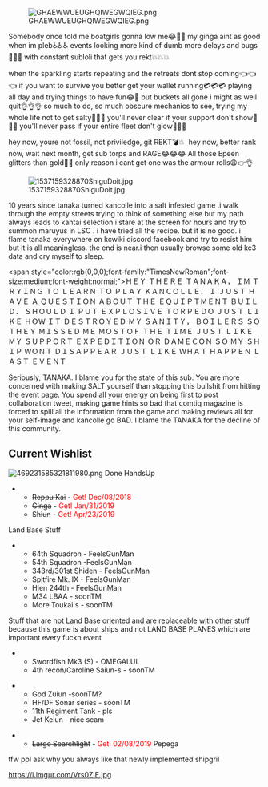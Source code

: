[[File:GHAEWWUEUGHQIWEGWQIEG.png|right]]




Somebody once told me boatgirls gonna low me😂📢💯
my ginga aint as good when im pleb♿♿♿
events looking more kind of dumb more delays and bugs🐞🐞🐞
with constant subloli that gets you rekt💥💥💥

when the sparkling starts repeating and the retreats dont stop coming👈👈👈
if you want to survive you better get your wallet running💳💳💳
playing all day and trying things to have fun😂🔫
but buckets all gone i might as well quit👌👌👌
so much to do, so much obscure mechanics to see, trying my whole life not to get salty🍟🍟🍟
you'll never clear if your support don't show🚷🚷🚷
you'll never pass if your entire fleet don't glow🌟🌟🌟

hey now, youre not fossil, not priviledge, git REKT💣💥 
hey now, better rank now, wait next month, get sub torps and RAGE😂😂😂
All those Epeen glitters than gold🍆💧
only reason i cant get one was the armour rolls😩👉👌

[[File:1537159328870ShiguDoit.jpg|right]]

10 years since tanaka turned kancolle into a salt infested game .i walk through the empty streets trying to think of something else but my path always leads to kantai selection.i stare at the screen for hours and try to summon maruyus in LSC . i have tried all the recipe. but it is no good. i flame tanaka everywhere on kcwiki discord facebook and try to resist him but it is all meaningless. the end is near.i then usually browse some old kc3 data and cry myself to sleep.

<span style="color:rgb(0,0,0);font-family:"TimesNewRoman";font-size:medium;font-weight:normal;">ＨＥＹ ＴＨＥＲＥ ＴＡＮＡＫＡ， ＩＭ ＴＲＹＩＮＧ ＴＯ ＬＥＡＲＮ ＴＯ ＰＬＡＹ ＫＡＮＣＯＬＬＥ． Ｉ ＪＵＳＴ ＨＡＶＥ Ａ ＱＵＥＳＴＩＯＮ ＡＢＯＵＴ ＴＨＥ ＥＱＵＩＰＴＭＥＮＴ ＢＵＩＬＤ． ＳＨＯＵＬＤ Ｉ ＰＵＴ ＥＸＰＬＯＳＩＶＥ ＴＯＲＰＥＤＯ ＪＵＳＴ ＬＩＫＥ ＨＯＷ ＩＴ ＤＥＳＴＲＯＹＥＤ ＭＹ ＳＡＮＩＴＹ， ＢＯＩＬＥＲＳ ＳＯ ＴＨＥＹ ＭＩＳＳＥＤ ＭＥ ＭＯＳＴＯＦ ＴＨＥ ＴＩＭＥ ＪＵＳＴ ＬＩＫＥ ＭＹ ＳＵＰＰＯＲＴ ＥＸＰＥＤＩＴＩＯＮ ＯＲ ＤＡＭＥＣＯＮ ＳＯ ＭＹ ＳＨＩＰ ＷＯＮＴ ＤＩＳＡＰＰＥＡＲ ＪＵＳＴ ＬＩＫＥ ＷＨＡＴ ＨＡＰＰＥＮ ＬＡＳＴ ＥＶＥＮＴ</span>




Seriously, TANAKA. I blame you for the state of this sub. You are more concerned with making SALT yourself than stopping this bullshit from hitting the event page. You spend all your energy on being first to post collaboration tweet, making game hints so bad that comtiq magazine is forced to spill all the information from the game and making reviews all for your self-image and kancolle go BAD. I blame the TANAKA for the decline of this community.





== Current Wishlist ==
[[File:469231585321811980.png|right]]
Done HandsUp
**<s>Reppu Kai</s> - <span style="color:red;">Get! Dec/08/2018</span>
**<s>Ginga</s> - <span style="color:red;">Get! Jan/31/2019</span>
**<s>Shiun</s> - <span style="color:red;">Get! Apr/23/2019</span>
Land Base Stuff
**64th Squadron - FeelsGunMan
**54th Squadron -FeelsGunMan
**343rd/301st Shiden - FeelsGunMan
**Spitfire Mk. IX - FeelsGunMan
**Hien 244th - FeelsGunMan
**M34 LBAA - soonTM
**More Toukai's - soonTM
Stuff that are not Land Base oriented and are replaceable with other stuff because this game is about ships and not LAND BASE PLANES which are important every fuckn event
**Swordfish Mk3 (S) - OMEGALUL
**4th recon/Caroline Saiun-s - soonTM

**God Zuiun -soonTM?
**HF/DF Sonar series - soonTM
**11th Regiment Tank - pls
**Jet Keiun - nice scam






**<s>Large Searchlight</s> - <span style="color:red;">Get! 02/08/2019</span> Pepega
tfw ppl ask why you always like that newly implemented shipgril

https://i.imgur.com/Vrs0ZiE.jpg